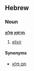 ==Hebrew==
===Noun===
'''[[מרפא|מַרְפֵּא]] [[פלא|פֶּלֶא]]'''

# [[elixir]]

====Synonyms====
*[[סם פלא|סַם פֶּלֶא]]